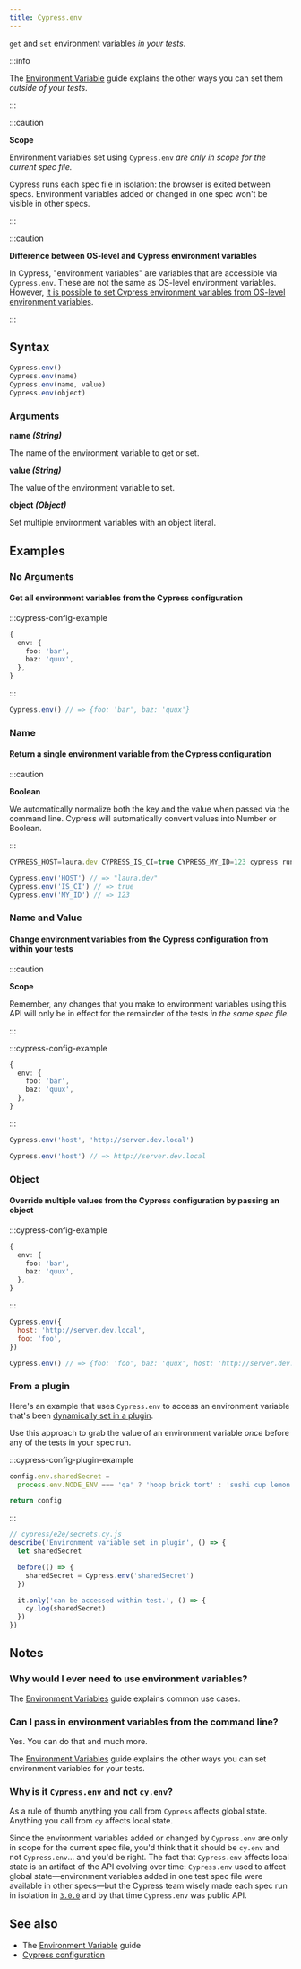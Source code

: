 ```yaml
---
title: Cypress.env
---
```


`get` and `set` environment variables _in your tests_.

:::info

The [Environment Variable](/app/guide/environment-variables) guide explains
the other ways you can set them _outside of your tests_.

:::

:::caution

<strong>Scope</strong>

Environment variables set using `Cypress.env` _are only in scope for the current
spec file._

Cypress runs each spec file in isolation: the browser is exited between specs.
Environment variables added or changed in one spec won't be visible in other
specs.

:::

:::caution

<strong>Difference between OS-level and Cypress environment variables</strong>

In Cypress, "environment variables" are variables that are accessible via
`Cypress.env`. These are not the same as OS-level environment variables.
However,
[it is possible to set Cypress environment variables from OS-level environment variables](/app/guide/environment-variables#Option-3-CYPRESS_).

:::

## Syntax

```javascript
Cypress.env()
Cypress.env(name)
Cypress.env(name, value)
Cypress.env(object)
```

### Arguments

<Icon name="angle-right" /> **name _(String)_**

The name of the environment variable to get or set.

<Icon name="angle-right" /> **value _(String)_**

The value of the environment variable to set.

<Icon name="angle-right" /> **object _(Object)_**

Set multiple environment variables with an object literal.

## Examples

### No Arguments

#### Get all environment variables from the Cypress configuration

:::cypress-config-example

```ts
{
  env: {
    foo: 'bar',
    baz: 'quux',
  },
}
```

:::

```javascript
Cypress.env() // => {foo: 'bar', baz: 'quux'}
```

### Name

#### Return a single environment variable from the Cypress configuration

:::caution

<strong>Boolean</strong>

We automatically normalize both the key and the value when passed via the
command line. Cypress will automatically convert values into Number or Boolean.

:::

```javascript
CYPRESS_HOST=laura.dev CYPRESS_IS_CI=true CYPRESS_MY_ID=123 cypress run
```

```javascript
Cypress.env('HOST') // => "laura.dev"
Cypress.env('IS_CI') // => true
Cypress.env('MY_ID') // => 123
```

### Name and Value

#### Change environment variables from the Cypress configuration from within your tests

:::caution

<strong>Scope</strong>

Remember, any changes that you make to environment variables using this API will
only be in effect for the remainder of the tests _in the same spec file._

:::

:::cypress-config-example

```ts
{
  env: {
    foo: 'bar',
    baz: 'quux',
  },
}
```

:::

```javascript
Cypress.env('host', 'http://server.dev.local')

Cypress.env('host') // => http://server.dev.local
```

### Object

#### Override multiple values from the Cypress configuration by passing an object

:::cypress-config-example

```ts
{
  env: {
    foo: 'bar',
    baz: 'quux',
  },
}
```

:::

```javascript
Cypress.env({
  host: 'http://server.dev.local',
  foo: 'foo',
})

Cypress.env() // => {foo: 'foo', baz: 'quux', host: 'http://server.dev.local'}
```

### From a plugin

<WarningPluginsFile />

Here's an example that uses `Cypress.env` to access an environment variable
that's been
[dynamically set in a plugin](/app/tooling/plugins-guide).

Use this approach to grab the value of an environment variable _once_ before any
of the tests in your spec run.

:::cypress-config-plugin-example

```js
config.env.sharedSecret =
  process.env.NODE_ENV === 'qa' ? 'hoop brick tort' : 'sushi cup lemon'

return config
```

:::

```js
// cypress/e2e/secrets.cy.js
describe('Environment variable set in plugin', () => {
  let sharedSecret

  before(() => {
    sharedSecret = Cypress.env('sharedSecret')
  })

  it.only('can be accessed within test.', () => {
    cy.log(sharedSecret)
  })
})
```

## Notes

### Why would I ever need to use environment variables?

The [Environment Variables](/app/guide/environment-variables) guide explains
common use cases.

### Can I pass in environment variables from the command line?

Yes. You can do that and much more.

The [Environment Variables](/app/guide/environment-variables) guide explains
the other ways you can set environment variables for your tests.

### Why is it `Cypress.env` and not `cy.env`?

As a rule of thumb anything you call from `Cypress` affects global state.
Anything you call from `cy` affects local state.

Since the environment variables added or changed by `Cypress.env` are only in
scope for the current spec file, you'd think that it should be `cy.env` and not
`Cypress.env`&hellip; and you'd be right. The fact that `Cypress.env` affects
local state is an artifact of the API evolving over time: `Cypress.env` used to
affect global state&mdash;environment variables added in one test spec file were
available in other specs&mdash;but the Cypress team wisely made each spec run in
isolation in [`3.0.0`](/app/references/changelog#3-0-0) and by that time
`Cypress.env` was public API.

## See also

- The [Environment Variable](/app/guide/environment-variables) guide
- [Cypress configuration](/app/references/configuration)
